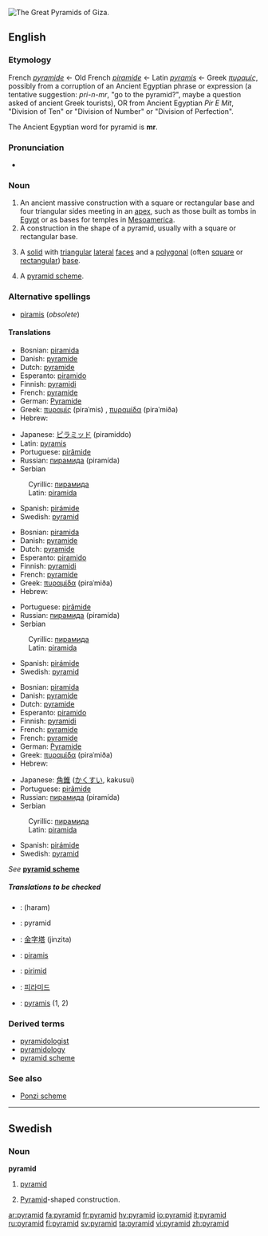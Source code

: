 [[Image:Pyramids of Egypt1.jpg|thumb|right|The Great Pyramids of Giza.]]
{{wikipedia}}
==English==

===Etymology===
{{rfc}}
French ''[[pyramide]]'' ← Old French ''[[piramide]]'' ← Latin ''[[pyramis]]'' ← Greek ''[[πυραμίς]]'', possibly from a corruption of an Ancient Egyptian phrase or expression (a tentative suggestion: ''pri-n-mr'', "go to the pyramid?", maybe a question asked of ancient Greek tourists), OR from Ancient Egyptian ''Pir E Mit'', "Division of Ten" or "Division of Number" or "Division of Perfection".

The Ancient Egyptian word for pyramid is '''mr'''.

===Pronunciation===
*{{audio|en-us-pyramid.ogg|Audio (US)}}

===Noun===
{{en-noun}}

# An ancient massive construction with a square or rectangular base and four triangular sides meeting in an [[apex]], such as those built as tombs in [[Egypt]] or as bases for temples in [[Mesoamerica]].
# A construction in the shape of a pyramid, usually with a square or rectangular base.
# {{geometry}} A [[solid]] with [[triangular]] [[lateral]] [[face]]s and a [[polygonal]] (often [[square]] or [[rectangular]]) [[base]].
# A [[pyramid scheme]].
{{seeCites}}

===Alternative spellings===
*[[piramis]] (''obsolete'')

====Translations====
{{trans-top|ancient construction (1)}}
*Bosnian: [[piramida]] {{f}}
*Danish: [[pyramide]] {{c}}
*Dutch: [[pyramide]] {{f}}
*Esperanto: [[piramido]]
*Finnish: [[pyramidi]]
*French: [[pyramide]] {{f}}
*German: [[Pyramide]] {{f}}
*Greek: [[πυραμίς]] (piraˈmis) {{f}}, [[πυραμίδα]] (piraˈmiða) {{f}}
*Hebrew: {{he-translation|פירמידה|piramída}} {{f}}
{{trans-mid}}
*Japanese: [[ピラミッド]] (piramiddo)
*Latin: [[pyramis]] {{f}}
*Portuguese: [[pirâmide]] {{f}}
*Russian: [[пирамида]] (piramída) {{f}}
*Serbian
:Cyrillic: [[пирамида]] {{f}}
:Latin: [[piramida]] {{f}}
*Spanish: [[pirámide]]
*Swedish: [[#Swedish|pyramid]] {{c}}
{{trans-bottom}}

{{trans-top|construction (2)}}
*Bosnian: [[piramida]] {{f}}
*Danish: [[pyramide]] {{c}}
*Dutch: [[pyramide]] {{f}}
*Esperanto: [[piramido]]
*Finnish: [[pyramidi]]
*French: [[pyramide]] {{f}}
*Greek: [[πυραμίδα]] (piraˈmiða) {{f}}
*Hebrew: {{he-translation|פירמידה|piramída}} {{f}}
{{trans-mid}}
*Portuguese: [[pirâmide]] {{f}}
*Russian: [[пирамида]] (piramída) {{f}}
*Serbian
:Cyrillic: [[пирамида]] {{f}}
:Latin: [[piramida]] {{f}}
*Spanish: [[pirámide]]
*Swedish: [[#Swedish|pyramid]] {{c}}
{{trans-bottom}}

{{trans-top|solid (3)}}
*Bosnian: [[piramida]] {{f}}
*Danish: [[pyramide]] {{c}}
*Dutch: [[pyramide]] {{f}}
*Esperanto: [[piramido]]
*Finnish: [[pyramidi]]
*French: [[pyramide]] {{f}}
*French: [[pyramide]] {{f}}
*German: [[Pyramide]] {{f}}
*Greek: [[πυραμίδα]] (piraˈmiða) {{f}}
*Hebrew: {{he-translation|פירמידה|piramída}} {{f}}
{{trans-mid}}
*Japanese: [[角錐]] ([[かくすい]], kakusui)
*Portuguese: [[pirâmide]] {{f}}
*Russian: [[пирамида]] (piramída) {{f}}
*Serbian
:Cyrillic: [[пирамида]] {{f}}
:Latin: [[piramida]] {{f}}
*Spanish: [[pirámide]]
*Swedish: [[pyramid#Swedish|pyramid]] {{c}}
{{trans-bottom}}

{{trans-top|pyramid scheme (4)}}
''See'' '''[[pyramid scheme]]'''
{{trans-mid}}
{{trans-bottom}}

=====Translations to be checked=====
<!--Remove this section once all of the translations below have been moved into the tables above.-->
{{checktrans}}
*{{ttbc|Arabic}}: {{ARchar|[[هرم]]}} (haram)
*{{ttbc|Brithenig}}: pyramid {{f}}
*{{ttbc|Chinese}}: [[金字塔]] (jinzita)
*{{ttbc|Hungarian}}: [[piramis]]
*{{ttbc|Irish}}: [[pirimid]]
*{{ttbc|Korean}}: [[피라미드]]
*{{ttbc|Latin}}: [[pyramis]] {{f}} (1, 2)

===Derived terms===
*[[pyramidologist]]
*[[pyramidology]]
*[[pyramid scheme]]

===See also===
*[[Ponzi scheme]]

----

==Swedish==

===Noun===
{{sv-noun-reg-r-c|2=pyramide}}
'''pyramid''' {{c}}

# {{sv-geometry}} [[#English|pyramid]]
# [[Pyramid]]-shaped construction.

[[ar:pyramid]]
[[fa:pyramid]]
[[fr:pyramid]]
[[hy:pyramid]]
[[io:pyramid]]
[[it:pyramid]]
[[ru:pyramid]]
[[fi:pyramid]]
[[sv:pyramid]]
[[ta:pyramid]]
[[vi:pyramid]]
[[zh:pyramid]]
